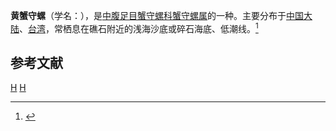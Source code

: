 {{Speciesbox 
| taxon = Cerithium citrinum
| binomial_authority = (Sowerby, 1855)
}}
'''黄蟹守螺'''（学名：''{{lang|la|Cerithium citrinum}}''），是[[中腹足目|中腹足目]][[蟹守螺科|蟹守螺科]][[蟹守螺属|蟹守螺属]]的一种。主要分布于[[中国大陆|中国大陆]]、[[台湾|台湾]]，常栖息在礁石附近的浅海沙底或碎石海底、低潮线。<ref>{{cite web|url=http://shell.sinica.edu.tw/chinese/shellbase_detail.php?science_no=360|title=国际贝库：黄蟹守螺|publisher=台湾贝类资料库|accessdate=2009-08-11}}</ref>

== 参考文献 ==
{{reflist|2}}
{{taxonbar}}
[[Category:_1855年描述的动物|H]]
[[Category:蟹守螺属|H]]